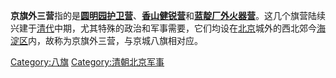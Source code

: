 '''京旗外三营'''指的是'''[[护卫营|圆明园护卫营]]'''、'''[[健锐营|香山健锐营]]'''和'''[[火器营|蓝靛厂外火器营]]'''。这几个旗营陆续兴建于[[清代|清代]]中期，尤其特殊的政治和军事需要，它们均设在[[北京|北京]]城外的西北郊今[[海淀区|海淀区]]内，故称为京旗外三营，与京城八旗相对应。

{{清朝军事小作品}}

[[Category:八旗|Category:八旗]]
[[Category:清朝北京军事|Category:清朝北京军事]]